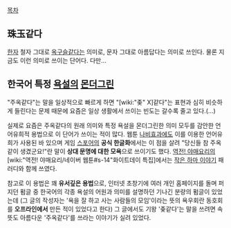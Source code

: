 [[목차]]

== 珠玉같다 ==
[[한자]] 철자 그대로 [[옥]][[구슬]]같다는 의미로, 문자 그대로 아름답다는 의미로 쓰인다. 물론 지금도 이런 의미로 쓰이는 단어다. 다만…

== 한국어 특정 [[욕설]]의 [[몬더그린]] ==
"주옥같다"는 말을 일상적으로 빠르게 하면 "[wiki:"좆" X]같다"는 표현과 심히 비슷하게 들린다는 문제 때문에 요즘은 일상 생활에서 쓰이는 빈도는 갈수록 줄고 있다.(…)

실제로 요즘은 주옥같다의 원래 의미와 특정 욕설을 몬더그린한 의미 모두를 감안한 언어유희적 용법으로 이 단어가 쓰이는 적이 많다. 웹툰 [[나비효과]]에도 이를 이용한 언어유희가 사용된 바 있으며 게임 [[스포어]]의 '''공식 한글화'''에서는 이 점을 살려 "당신들 참 주옥같이 생겼군요!"란 말이 '''상대 문명에 대한 모욕'''으로 쓰이기도 했다. [[역전! 야매요리]]의 [wiki:"역전! 야매요리/네이버 웹툰#s-14"화이트데이 특집]에서는 [[작은 하마 이야기]] 패러디와 함께 쓰였다.

참고로 이 용법은 꽤 '''유서깊은 용법'''으로, 인터넷 초창기에 여러 개인 홈페이지를 돌며 퍼지던 펌글 중 한국어의 각종 욕설의 어원과 의미를 설명하던 기나긴 분량의 펌글이 있었는데 (그 글의 작성자는 '욕을 잘 하고 사는 사람들의 모임'이라는 뜻의 욕우회란 동호회를 '''오프라인에서''' 만든 적이 있었다고 한다) 그 글에서도 기왕 '좆같다'는 말을 쓰려면 속뜻도 아름다운 '주옥같다'를 쓰라는 이야기가 실려 있었다.
